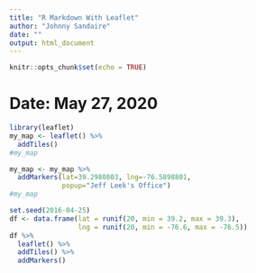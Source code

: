 ```yaml
---
title: "R Markdown With Leaflet"
author: "Johnny Sandaire"
date: ""
output: html_document
---
```


```r
knitr::opts_chunk$set(echo = TRUE)
```

# Date: May 27, 2020

```r
library(leaflet)
my_map <- leaflet() %>% 
  addTiles()
#my_map

my_map <- my_map %>%
  addMarkers(lat=39.2980803, lng=-76.5898801, 
             popup="Jeff Leek's Office")
#my_map

set.seed(2016-04-25)
df <- data.frame(lat = runif(20, min = 39.2, max = 39.3),
                 lng = runif(20, min = -76.6, max = -76.5))
df %>% 
  leaflet() %>%
  addTiles() %>%
  addMarkers()
```
